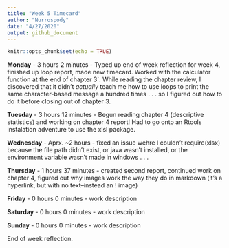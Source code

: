```yaml
---
title: "Week 5 Timecard"
author: "Nurrospody"
date: "4/27/2020"
output: github_document
---
```


```r
knitr::opts_chunk$set(echo = TRUE)
```

**Monday** - 3 hours 2 minutes - Typed up end of week reflection for week 4, finished up loop report, made new timecard.  Worked with the calculator function at the end of chapter 3`.  While reading the chapter review, I discovered that it didn't *actually* teach me how to use loops to print the same character-based message a hundred times . . . so I figured out how to do it before closing out of chapter 3.

**Tuesday** - 3 hours 12 minutes - Begun reading chapter 4 (descriptive statistics) and working on chapter 4 report!  Had to go onto an Rtools instalation adventure to use the xlsl package.

**Wednesday** - Aprx. ~2 hours - fixed an issue wehre I couldn't require(xlsx) because the file path didn't exist, or java wasn't installed, or the environment variable wasn't made in windows . . .

**Thursday** - 1 hours 37 minutes - created second report, continued work on chapter 4, figured out why images work the way they do in markdown (it's a hyperlink, but with no text--instead an ! image)

**Friday** - 0 hours 0 minutes - work description

**Saturday** - 0 hours 0 minutes - work description

**Sunday** - 0 hours 0 minutes - work description

End of week reflection.

